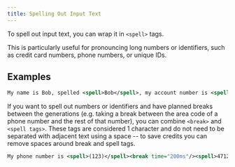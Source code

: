 ```yaml
---
title: Spelling Out Input Text
---
```


To spell out input text, you can wrap it in `<spell>` tags.

This is particularly useful for pronouncing long numbers or identifiers, such as credit card numbers, phone numbers, or unique IDs.

## Examples

```xml
My name is Bob, spelled <spell>Bob</spell>, my account number is <spell>ABC-123</spell>, my phone number is <spell>(123) 456-7890</spell>, and my credit card is <spell>1234-5678-9012-3456</spell>.
```

If you want to spell out numbers or identifiers and have planned breaks between the generations (e.g. taking a break between the area code of a phone number and the rest of that number), you can combine `<break>` and `<spell tags>`. These tags are considered 1 character and do not need to be separated with adjacent text using a space -- to save credits you can remove spaces around break and spell tags.

```xml
My phone number is <spell>(123)</spell><break time="200ms"/><spell>4712177</spell> and my credit card number is <spell>1234</spell><break time="200ms"/><spell>5678</spell> <break time="200ms"/><spell>6347</spell><break time="200ms"/><spell>4537</spell>.
```
